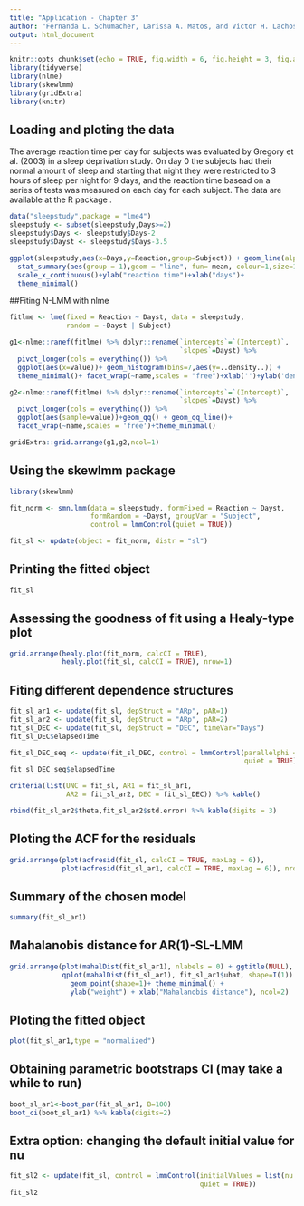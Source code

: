 ```yaml
---
title: "Application - Chapter 3"
author: "Fernanda L. Schumacher, Larissa A. Matos, and Victor H. Lachos"
output: html_document
---
```


```r
knitr::opts_chunk$set(echo = TRUE, fig.width = 6, fig.height = 3, fig.align = 'center')
library(tidyverse)
library(nlme)
library(skewlmm)
library(gridExtra)
library(knitr)
```

## Loading and ploting the data

The average reaction time per day for subjects was evaluated by Gregory et al. (2003) in a sleep deprivation study. 
On day 0 the subjects had their normal amount of sleep and starting that night they were restricted to 3 hours of sleep per night for 9 days, and the reaction time basead on a series of tests was measured on each day for each subject. 
The data are available at the R package \emph{lme4}.

```r
data("sleepstudy",package = "lme4")
sleepstudy <- subset(sleepstudy,Days>=2)
sleepstudy$Days <- sleepstudy$Days-2
sleepstudy$Dayst <- sleepstudy$Days-3.5
```

```r
ggplot(sleepstudy,aes(x=Days,y=Reaction,group=Subject)) + geom_line(alpha=.4) + 
  stat_summary(aes(group = 1),geom = "line", fun= mean, colour=1,size=1) +
  scale_x_continuous()+ylab("reaction time")+xlab("days")+
  theme_minimal()
```

##Fiting N-LMM with nlme
```r
fitlme <- lme(fixed = Reaction ~ Dayst, data = sleepstudy, 
              random = ~Dayst | Subject)

g1<-nlme::ranef(fitlme) %>% dplyr::rename(`intercepts`=`(Intercept)`,
                                          `slopes`=Dayst) %>% 
  pivot_longer(cols = everything()) %>% 
  ggplot(aes(x=value))+ geom_histogram(bins=7,aes(y=..density..)) +
  theme_minimal()+ facet_wrap(~name,scales = "free")+xlab('')+ylab('density') 

g2<-nlme::ranef(fitlme) %>% dplyr::rename(`intercepts`=`(Intercept)`,
                                          `slopes`=Dayst) %>% 
  pivot_longer(cols = everything()) %>% 
  ggplot(aes(sample=value))+geom_qq() + geom_qq_line()+
  facet_wrap(~name,scales = 'free')+theme_minimal()

gridExtra::grid.arrange(g1,g2,ncol=1)

```

## Using the skewlmm package
```r
library(skewlmm)

fit_norm <- smn.lmm(data = sleepstudy, formFixed = Reaction ~ Dayst,
                    formRandom = ~Dayst, groupVar = "Subject", 
                    control = lmmControl(quiet = TRUE))

fit_sl <- update(object = fit_norm, distr = "sl")
```

## Printing the fitted object
```r
fit_sl
```

## Assessing the goodness of fit using a Healy-type plot
```r
grid.arrange(healy.plot(fit_norm, calcCI = TRUE),
             healy.plot(fit_sl, calcCI = TRUE), nrow=1)
```

## Fiting different dependence structures
```r
fit_sl_ar1 <- update(fit_sl, depStruct = "ARp", pAR=1)
fit_sl_ar2 <- update(fit_sl, depStruct = "ARp", pAR=2)
fit_sl_DEC <- update(fit_sl, depStruct = "DEC", timeVar="Days")
fit_sl_DEC$elapsedTime

fit_sl_DEC_seq <- update(fit_sl_DEC, control = lmmControl(parallelphi = FALSE, 
                                                          quiet = TRUE))
fit_sl_DEC_seq$elapsedTime
```

```r
criteria(list(UNC = fit_sl, AR1 = fit_sl_ar1,
              AR2 = fit_sl_ar2, DEC = fit_sl_DEC)) %>% kable()
```

```r
rbind(fit_sl_ar2$theta,fit_sl_ar2$std.error) %>% kable(digits = 3)
```

## Ploting the ACF for the residuals
```r
grid.arrange(plot(acfresid(fit_sl, calcCI = TRUE, maxLag = 6)),
             plot(acfresid(fit_sl_ar1, calcCI = TRUE, maxLag = 6)), nrow=1)
```

## Summary of the chosen model
```r
summary(fit_sl_ar1)
```

## Mahalanobis distance for AR(1)-SL-LMM
```r
grid.arrange(plot(mahalDist(fit_sl_ar1), nlabels = 0) + ggtitle(NULL),
             qplot(mahalDist(fit_sl_ar1), fit_sl_ar1$uhat, shape=I(1)) +
               geom_point(shape=1)+ theme_minimal() +
               ylab("weight") + xlab("Mahalanobis distance"), ncol=2)
```

## Ploting the fitted object
```r
plot(fit_sl_ar1,type = "normalized")
```

## Obtaining parametric bootstraps CI (may take a while to run)
```r
boot_sl_ar1<-boot_par(fit_sl_ar1, B=100)
boot_ci(boot_sl_ar1) %>% kable(digits=2)
```

## Extra option: changing the default initial value for nu
```r
fit_sl2 <- update(fit_sl, control = lmmControl(initialValues = list(nu = 1),
                                               quiet = TRUE))
fit_sl2
```



